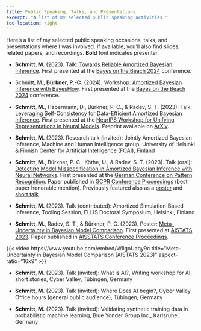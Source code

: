 ```yaml
---
title: Public Speaking, Talks, and Presentations
excerpt: "A list of my selected public speaking activities."
toc-location: right
---
```


Here's a list of my selected public speaking occasions, talks, and presentations where I was involved.
If available, you'll also find slides, related papers, and recordings.
**Bold** font indicates presenter.

- **Schmitt, M.** (2023). Talk: [Towards Reliable Amortized Bayesian Inference](pdf/slides_reliable_abi_botb.pdf). First presented at the [Bayes on the Beach 2024](https://research.qut.edu.au/qutcds/bayes-onthe-beach/) conference.

- Schmitt, M., **Bürkner, P.-C.** (2024). Workshop: [Amortized Bayesian Inference with BayesFlow](https://colab.research.google.com/drive/1ub9SivzBI5fMbSTwVM1pABsMlRupgqRb?usp=sharing). First presented at the [Bayes on the Beach 2024](https://research.qut.edu.au/qutcds/bayes-onthe-beach/) conference.

- **Schmitt, M.**, Habermann, D., Bürkner, P. C., & Radev, S. T. (2023). 
Talk: [Leveraging Self-Consistency for Data-Efficient Amortized Bayesian Inference](pdf/slides_self_consistency_unireps.pdf). 
First presented at the [NeurIPS Workshop for Unifying Representations in Neural Models](https://neurips.cc/virtual/2023/workshop/66494).
Preprint available on [ArXiv](https://arxiv.org/abs/2310.04395).

- **Schmitt, M.** (2023). Research talk (invited): Jointly Amortized Bayesian Inference, Machine and Human Intelligence group, University of
Helsinki & Finnish Center for Artificial Intelligence (FCAI), Finland

- **Schmitt, M.**, Bürkner, P. C., Köthe, U., & Radev, S. T. (2023). 
Talk (oral): [Detecting Model Misspecification in Amortized Bayesian Inference with Neural Networks](pdf/slides_detecting_mms_gcpr.pdf). 
First presented at the [German Conference on Pattern Recognition](https://www.dagm-gcpr.de/year/2023). 
Paper published in [GCPR Conference Proceedings](https://arxiv.org/abs/2112.08866) (best paper honorable mention). 
Previously featured also as a [poster](pdf/poster_detecting_mms.pdf) and [short talk](pdf/slides_detecting_mms_lightning).

- **Schmitt, M.** (2023). Talk (contributed): Amortized Simulation‑Based Inference, Tooling Session, ELLIS Doctoral Symposium, Helsinki,
Finland

- **Schmitt, M.**, Radev, S. T., & Bürkner, P. C. (2023). 
Poster: [Meta-Uncertainty in Bayesian Model Comparison](pdf/poster_meta_uncertainty.pdf). 
First presented at [AISTATS 2023](http://aistats.org/aistats2023/).
Paper published in [AISSTATS Conference Proceedings](https://proceedings.mlr.press/v206/schmitt23a.html).

{{< video https://www.youtube.com/embed/WIigoUaqy9c 
    title="Meta-Uncertainty in Bayesian Model Comparison (AISTATS 2023)"
    aspect-ratio="16x9" >}}

- **Schmitt, M.** (2023). Talk (invited): What is AI?, Writing workshop for AI short stories, Cyber Valley, Tübingen, Germany

- **Schmitt, M.** (2023). Talk (invited): Where Does AI begin?, Cyber Valley Office hours (general public audience), Tübingen, Germany

- **Schmitt, M.** (2023). Talk (invited): Validating synthetic training data in probabilistic machine learning, Blue Yonder Group Inc., Karlsruhe, Germany
